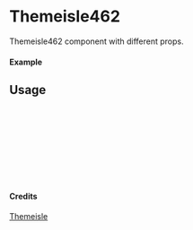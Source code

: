 
<Meta of={Themeisle462} title="Themeisle/Themeisle462" />

# Themeisle462

Themeisle462 component with different props.

#### Example

<Canvas of={Themeisle462.Primary} />

## Usage

```ts
import { Themeisle462 } from "yadl-ui";

const Example = () => {
  return (
      <Themeisle462 />
  );
};

export default Example;
```

#### Credits
[Themeisle](https://themeisle.com/illustrations/)
